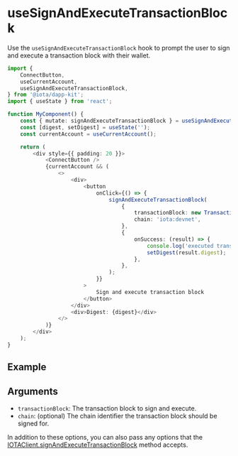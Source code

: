 
# useSignAndExecuteTransactionBlock

Use the `useSignAndExecuteTransactionBlock` hook to prompt the user to sign and execute a
transaction block with their wallet.

```ts
import {
	ConnectButton,
	useCurrentAccount,
	useSignAndExecuteTransactionBlock,
} from '@iota/dapp-kit';
import { useState } from 'react';

function MyComponent() {
	const { mutate: signAndExecuteTransactionBlock } = useSignAndExecuteTransactionBlock();
	const [digest, setDigest] = useState('');
	const currentAccount = useCurrentAccount();

	return (
		<div style={{ padding: 20 }}>
			<ConnectButton />
			{currentAccount && (
				<>
					<div>
						<button
							onClick={() => {
								signAndExecuteTransactionBlock(
									{
										transactionBlock: new TransactionBlock(),
										chain: 'iota:devnet',
									},
									{
										onSuccess: (result) => {
											console.log('executed transaction block', result);
											setDigest(result.digest);
										},
									},
								);
							}}
						>
							Sign and execute transaction block
						</button>
					</div>
					<div>Digest: {digest}</div>
				</>
			)}
		</div>
	);
}
```

## Example

<UseSignAndExecuteTransactionBlockExample />

## Arguments

- `transactionBlock`: The transaction block to sign and execute.
- `chain`: (optional) The chain identifier the transaction block should be signed for.

In addition to these options, you can also pass any options that the
[IOTAClient.signAndExecuteTransactionBlock](http://localhost:3000/typescript/iota-client#signandexecutetransactionblock)
method accepts.
